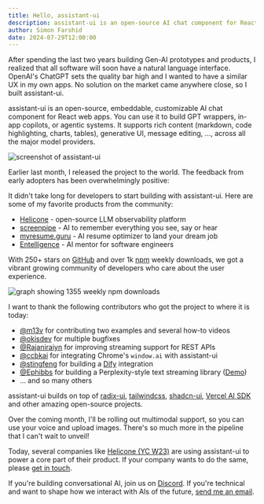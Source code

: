 ```yaml
---
title: Hello, assistant-ui
description: assistant-ui is an open-source AI chat component for React.
author: Simon Farshid
date: 2024-07-29T12:00:00
---
```



After spending the last two years building Gen-AI prototypes and products, I realized that all software will soon have a natural language interface. OpenAI's ChatGPT sets the quality bar high and I wanted to have a similar UX in my own apps. No solution on the market came anywhere close, so I built assistant-ui.

assistant-ui is an open-source, embeddable, customizable AI chat component for React web apps. You can use it to build GPT wrappers, in-app copilots, or agentic systems. It supports rich content (markdown, code highlighting, charts, tables), generative UI, message editing, ..., across all the major model providers.

<Image
  src={assistantUi}
  alt="screenshot of assistant-ui"
  width={398}
  height={498}
  className="mx-auto rounded-xl border drop-shadow"
/>

Earlier last month, I released the project to the world. The feedback from early adopters has been overwhelmingly positive:

<div className="not-prose mx-auto max-w-md">
  <TestimonialContainer testimonials={BLOG_TESTIMONIALS} />
</div>

It didn't take long for developers to start building with assistant-ui. Here are some of my favorite products from the community:

- [Helicone](https://helicone.ai/) - open-source LLM observability platform
- [screenpipe](https://screenpi.pe/) - AI to remember everything you see, say or hear
- [myresume.guru](http://myresume.guru) - AI resume optimizer to land your dream job
- [Entelligence](https://entelligence.ai/) - AI mentor for software engineers

With 250+ stars on [GitHub](https://github.com/assistant-ui/assistant-ui) and over 1k [npm](https://www.npmjs.com/package/@assistant-ui/react) weekly downloads, we got a vibrant growing community of developers who care about the user experience.

<Image
  src={npmDownloads}
  alt="graph showing 1355 weekly npm downloads"
  width={381}
  height={94}
  className="mx-auto dark:hue-rotate-180 dark:invert"
/>

I want to thank the following contributors who got the project to where it is today:

- [@m13v](https://github.com/m13v) for contributing two examples and several how-to videos
- [@okisdev](https://github.com/okisdev) for multiple bugfixes
- [@Rajaniraiyn](https://github.com/Rajaniraiyn) for improving streaming support for REST APIs
- [@ccbkai](https://github.com/ccbkai) for integrating Chrome's `window.ai` with assistant-ui
- [@stingfeng](https://github.com/stingfeng/dify-extensions) for building a [Dify](https://dify.ai) integration
- [@Ephibbs](https://github.com/Ephibbs/flowtoken) for building a Perplexity-style text streaming library ([Demo](https://assistant-ui-flowtoken-demo.vercel.app/))
- … and so many others

assistant-ui builds on top of [radix-ui](https://www.radix-ui.com/), [tailwindcss](https://tailwindcss.com/), [shadcn-ui](https://ui.shadcn.com/), [Vercel AI SDK](https://sdk.vercel.ai/docs/introduction) and other amazing open-source projects.

Over the coming month, I'll be rolling out multimodal support, so you can use your voice and upload images. There's so much more in the pipeline that I can't wait to unveil!

Today, several companies like [Helicone (YC W23)](https://x.com/justinstorre/status/1816849882612904156) are using assistant-ui to power a core part of their product. If your company wants to do the same, please [get in touch](https://cal.com/simon-farshid/assistant-ui).

If you're building conversational AI, join us on [Discord](https://discord.gg/S9dwgCNEFs). If you're technical and want to shape how we interact with AIs of the future, [send me an email](mailto:simon@assistant-ui.com).

